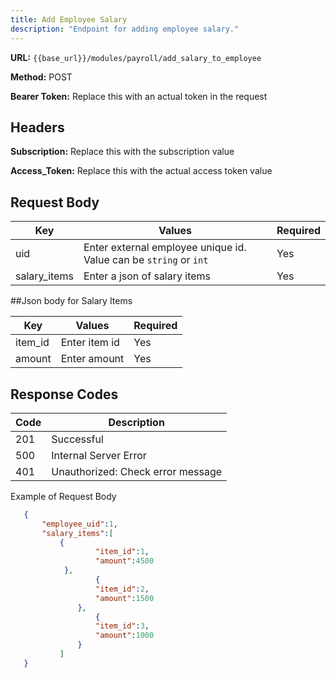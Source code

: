```yaml
---
title: Add Employee Salary
description: "Endpoint for adding employee salary."
---
```


**URL:** `{{base_url}}/modules/payroll/add_salary_to_employee`  <br />

**Method:** POST <br />

**Bearer Token:** Replace this with an actual token in the request

## Headers
**Subscription:** Replace this with the subscription value <br />

**Access_Token:** Replace this with the actual access token value

## Request Body

| Key           | Values                          | Required |
| ------------- | ------------------------------- | -------- |
| uid           | Enter external employee unique id. Value can be `string` or `int`   | Yes      |
| salary_items  | Enter a json of salary items     | Yes      |

##Json body for Salary Items

| Key           | Values                          | Required |
| ------------- | ------------------------------- | -------- |
| item_id       | Enter item id                   | Yes      |
| amount        | Enter amount                    | Yes      |


## Response Codes

| Code | Description                        |
| ---- | ---------------------------------- |
| 201  | Successful                         |
| 500  | Internal Server Error              |
| 401  | Unauthorized: Check error message  |


Example of Request Body

 ```json
    {
        "employee_uid":1,
        "salary_items":[
            {
                    "item_id":1,
                    "amount":4500
             },
                    {
                    "item_id":2,
                    "amount":1500
                },
                    {
                    "item_id":3,
                    "amount":1000
                }
            ]
    }
